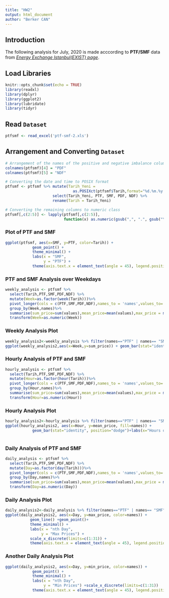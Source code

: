 ```yaml
---
title: "HW2"
output: html_document
author: "Berker CAN"
---
```


## Introduction
The following analysis for July, 2020 is made acccording to **PTF/SMF** data from  [*Energy Exchange Istanbul(EXIST) page*](https://rapor.epias.com.tr/rapor/xhtml/ptfSmfListeleme.xhtml). 

## Load Libraries 
```r
knitr::opts_chunk$set(echo = TRUE)
library(readxl)
library(dplyr)
library(ggplot2)
library(lubridate)
library(tidyr)
```

## Read `Dataset`
```r
ptfsmf <- read_excel('ptf-smf-2.xls')
```

## Arrangement and Converting `Dataset`
```r

# Arrangement of the names of the positive and negative imbalance columns
colnames(ptfsmf)[4] = "PDF"
colnames(ptfsmf)[5] = "NDF"

# Converting the date and time to POSIX format
ptfsmf <- ptfsmf %>% mutate(Tarih_Yeni = 
                              as.POSIXct(ptfsmf$Tarih,format="%d.%m.%y %H:%M", "GMT")) %>%
                     select(Tarih_Yeni, PTF, SMF, PDF, NDF) %>%
                     rename(Tarih = Tarih_Yeni)

# Converting the remaining columns to numeric class
ptfsmf[,c(2:5)] <- lapply(ptfsmf[,c(2:5)],
                          function(x) as.numeric(gsub(",", ".", gsub("\\.", "", x))))
```

### Plot of PTF and SMF
```r
ggplot(ptfsmf, aes(x=SMF, y=PTF, color=Tarih)) +
            geom_point() + 
            theme_minimal() + 
            labs(x = "SMF",
                 y = "PTF") +
            theme(axis.text.x = element_text(angle = 45), legend.position = "top")

```

### PTF and SMF Analysis over Weekdays
```r
weekly_analysis <- ptfsmf %>%
  select(Tarih,PTF,SMF,PDF,NDF) %>%
  mutate(Week=as.factor(week(Tarih)))%>%
  pivot_longer(cols = c(PTF,SMF,PDF,NDF),names_to = 'names',values_to='values')%>%
  group_by(Week,names)%>%
  summarise(sum_price=sum(values),mean_price=mean(values),max_price = max(values),min_price=min(values),.groups = 'drop')%>%
  transform(Week=as.numeric(Week))

```

### Weekly Analysis Plot
```r
weekly_analysis2<-weekly_analysis %>% filter(names=="PTF" | names== "SMF")
ggplot(weekly_analysis2,aes(x=Week,y=sum_price)) + geom_bar(stat="identity",aes(fill=names))
```

### Hourly Analysis of PTF and SMF
```r
hourly_analysis <- ptfsmf %>%
  select(Tarih,PTF,SMF,PDF,NDF) %>%
  mutate(Hour=as.factor(hour(Tarih)))%>%
  pivot_longer(cols = c(PTF,SMF,PDF,NDF),names_to = 'names',values_to='values')%>%
  group_by(Hour,names)%>%
  summarise(sum_price=sum(values),mean_price=mean(values),max_price = max(values),min_price=min(values),.groups = 'drop')%>%
  transform(Hour=as.numeric(Hour))
```

### Hourly Analysis Plot
```r
hourly_analysis2<-hourly_analysis %>% filter(names=="PTF" | names== "SMF")
ggplot(hourly_analysis2, aes(x=Hour, y=mean_price, fill=names)) +
            geom_bar(stat="identity", position="dodge")+labs(x="Hours of Per Days on July",y="Mean Prices")+  scale_x_discrete(limits=c(1:24))+ggtitle("Comparing Mean Prices per PTF/SMF across continents Hours of per Days on July")
  
```

### Daily Analysis of PTF and SMF
```r
daily_analysis <- ptfsmf %>%
  select(Tarih,PTF,SMF,PDF,NDF) %>%
  mutate(Day=as.factor(day(Tarih)))%>%
  pivot_longer(cols = c(PTF,SMF,PDF,NDF),names_to = 'names',values_to='values')%>%
  group_by(Day,names)%>%
  summarise(sum_price=sum(values),mean_price=mean(values),max_price = max(values),min_price=min(values),.groups = 'drop')%>%
  transform(Day=as.numeric(Day))
```

### Daily Analysis Plot
```r
daily_analysis2<-daily_analysis %>% filter(names=="PTF" | names== "SMF")
ggplot(daily_analysis2, aes(x=Day, y=max_price, color=names)) +
           geom_line() +geom_point()+
           theme_minimal() +
           labs(x = "nth Day",
                y = "Max Prices") +
           scale_x_discrete(limits=c(1:31)) +
           theme(axis.text.x = element_text(angle = 45), legend.position = "top")
```

### Another Daily Analysis Plot
```r
ggplot(daily_analysis2, aes(x=Day, y=min_price, color=names)) +
            geom_point() +
            theme_minimal() + 
            labs(x = "nth Day",
                 y = "Min Prices") +scale_x_discrete(limits=c(1:31))
            theme(axis.text.x = element_text(angle = 45), legend.position = "top")
```












